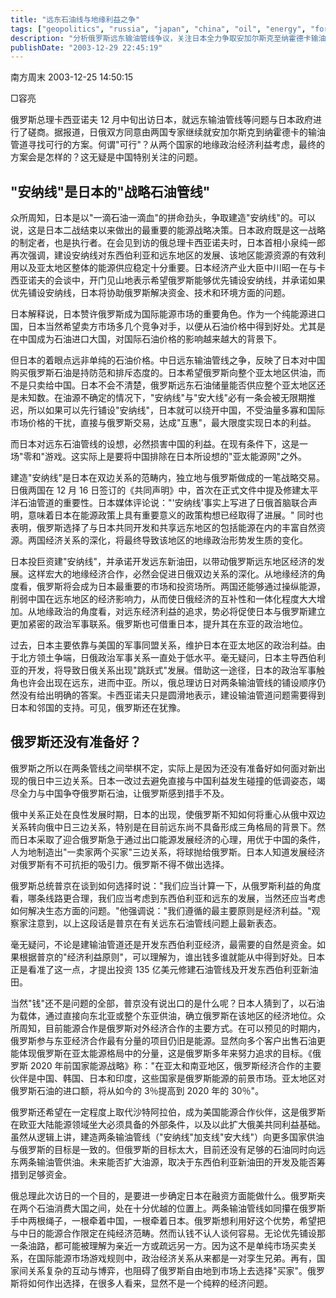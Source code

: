 ---
title: "远东石油线与地缘利益之争"
tags: ["geopolitics", "russia", "japan", "china", "oil", "energy", "foreign policy", "international relations", "far east", "strategic resources"]
description: "分析俄罗斯远东输油管线争议，关注日本全力争取安加尔斯克至纳霍德卡输油管线背后的地缘战略意图，及其如何影响中俄日三边关系。文章解读俄罗斯在两条管道选择上的犹豫，探讨能源合作如何塑造远东地区的政治经济格局，以及各国在此博弈中的战略考量。"
publishDate: "2003-12-29 22:45:19"
---

南方周末 2003-12-25 14:50:15

□容亮

俄罗斯总理卡西亚诺夫 12 月中旬出访日本，就远东输油管线等问题与日本政府进行了磋商。据报道，日俄双方同意由两国专家继续就安加尔斯克到纳霍德卡的输油管道寻找可行的方案。何谓"可行"？从两个国家的地缘政治经济利益考虑，最终的方案会是怎样的？这无疑是中国特别关注的问题。

## "安纳线"是日本的"战略石油管线"

众所周知，日本是以"一滴石油一滴血"的拼命劲头，争取建造"安纳线"的。可以说，这是日本二战结束以来做出的最重要的能源战略决策。日本政府既是这一战略的制定者，也是执行者。在会见到访的俄总理卡西亚诺夫时，日本首相小泉纯一郎再次强调，建设安纳线对东西伯利亚和远东地区的发展、该地区能源资源的有效利用以及亚太地区整体的能源供应稳定十分重要。日本经济产业大臣中川昭一在与卡西亚诺夫的会谈中，开门见山地表示希望俄罗斯能够优先铺设安纳线，并承诺如果优先铺设安纳线，日本将协助俄罗斯解决资金、技术和环境方面的问题。

日本解释说，日本赞许俄罗斯成为国际能源市场的重要角色。作为一个纯能源进口国，日本当然希望卖方市场多几个竞争对手，以便从石油价格中得到好处。尤其是在中国成为石油进口大国，对国际石油价格的影响越来越大的背景下。

但日本的着眼点远非单纯的石油价格。中日远东输油管线之争，反映了日本对中国购买俄罗斯石油是持防范和排斥态度的。日本希望俄罗斯向整个亚太地区供油，而不是只卖给中国。日本不会不清楚，俄罗斯远东石油储量能否供应整个亚太地区还是未知数。在油源不确定的情况下，"安纳线"与"安大线"必有一条会被无限期推迟，所以如果可以先行铺设"安纳线"，日本就可以绕开中国，不受油量多寡和国际市场价格的干扰，直接与俄罗斯交易，达成"互惠"，最大限度实现日本的利益。

而日本对远东石油管线的设想，必然损害中国的利益。在现有条件下，这是一场"零和"游戏。这实际上是要将中国排除在日本所设想的"亚太能源网"之外。

建造"安纳线"是日本在双边关系的范畴内，独立地与俄罗斯做成的一笔战略交易。日俄两国在 12 月 16 日签订的《共同声明》中，首次在正式文件中提及修建太平洋石油管道的重要性。日本媒体评论说："'安纳线'事实上写进了日俄首脑联合声明，意味着日本在能源政策上具有重要意义的政策构想已经取得了进展。" 同时也表明，俄罗斯选择了与日本共同开发和共享远东地区的包括能源在内的丰富自然资源。两国经济关系的深化，将最终导致该地区的地缘政治形势发生质的变化。

日本投巨资建"安纳线"，并承诺开发远东新油田，以带动俄罗斯远东地区经济的发展。这样宏大的地缘经济合作，必然会促进日俄双边关系的深化。从地缘经济的角度看，俄罗斯将会成为日本最重要的市场和投资场所。两国还能够通过操纵能源，削弱中国在远东地区的经济影响力，从而使日俄经济的互补性和一体化程度大大增加。从地缘政治的角度看，对远东经济利益的追求，势必将促使日本与俄罗斯建立更加紧密的政治军事联系。俄罗斯也可借重日本，提升其在东亚的政治地位。

过去，日本主要依靠与美国的军事同盟关系，维护日本在亚太地区的政治利益。由于北方领土争端，日俄政治军事关系一直处于低水平。毫无疑问，日本主导西伯利亚的开发，将导致日俄关系出现"跳跃式"发展。借助这一途径，日本的政治军事触角也许会出现在远东，进而中亚。所以，俄总理访日对两条输油管线的铺设顺序仍然没有给出明确的答案。卡西亚诺夫只是圆滑地表示，建设输油管道问题需要得到日本和邻国的支持。可见，俄罗斯还在犹豫。

## 俄罗斯还没有准备好？

俄罗斯之所以在两条管线之间举棋不定，实际上是因为还没有准备好如何面对新出现的俄日中三边关系。日本一改过去避免直接与中国利益发生碰撞的低调姿态，竭尽全力与中国争夺俄罗斯石油，让俄罗斯感到措手不及。

俄中关系正处在良性发展时期，日本的出现，使俄罗斯不知如何将重心从俄中双边关系转向俄中日三边关系，特别是在目前远东尚不具备形成三角格局的背景下。然而日本采取了迎合俄罗斯急于通过出口能源发展经济的心理，用优于中国的条件，人为地制造出"一卖家两个买家"三边关系，将球抛给俄罗斯。日本人知道发展经济对俄罗斯有不可抗拒的吸引力。俄罗斯不得不做出选择。

俄罗斯总统普京在谈到如何选择时说："我们应当计算一下，从俄罗斯利益的角度看，哪条线路更合理，我们应当考虑到东西伯利亚和远东的发展，当然还应当考虑如何解决生态方面的问题。"他强调说："我们遵循的最主要原则是经济利益。"观察家注意到，以上这段话是普京在有关远东石油管线问题上最新表态。

毫无疑问，不论是建输油管道还是开发东西伯利亚经济，最需要的自然是资金。如果根据普京的"经济利益原则"，可以理解为，谁出钱多谁就能从中得到好处。日本正是看准了这一点，才提出投资 135 亿美元修建石油管线及开发东西伯利亚新油田。

当然"钱"还不是问题的全部，普京没有说出口的是什么呢？日本人猜到了，以石油为载体，通过直接向东北亚或整个东亚供油，确立俄罗斯在该地区的经济地位。众所周知，目前能源合作是俄罗斯对外经济合作的主要方式。在可以预见的时期内，俄罗斯参与东亚经济合作最有分量的项目仍旧是能源。显然向多个客户出售石油更能体现俄罗斯在亚太能源格局中的分量，这是俄罗斯多年来努力追求的目标。《俄罗斯 2020 年前国家能源战略》称："在亚太和南亚地区，俄罗斯经济合作的主要伙伴是中国、韩国、日本和印度，这些国家是俄罗斯能源的前景市场。亚太地区对俄罗斯石油的进口额，将从如今的 3％提高到 2020 年的 30％"。

俄罗斯还希望在一定程度上取代沙特阿拉伯，成为美国能源合作伙伴，这是俄罗斯在欧亚大陆能源领域坐大必须具备的外部条件，以及以此扩大俄美共同利益基础。虽然从逻辑上讲，建造两条输油管线（"安纳线"加支线"安大线"）向更多国家供油与俄罗斯的目标是一致的。但俄罗斯的目标太大，目前还没有足够的石油同时向远东两条输油管供油。未来能否扩大油源，取决于东西伯利亚新油田的开发及能否筹措到足够资金。

俄总理此次访日的一个目的，是要进一步确定日本在融资方面能做什么。俄罗斯夹在两个石油消费大国之间，处在十分优越的位置上。两条输油管线如同攥在俄罗斯手中两根绳子，一根牵着中国，一根牵着日本。俄罗斯想利用好这个优势，希望把与中日的能源合作限定在纯经济范畴。然而认钱不认人谈何容易。无论优先铺设那一条油路，都可能被理解为亲近一方或疏远另一方。因为这不是单纯市场买卖关系，在国际能源市场游戏规则中，政治经济关系从来都是一对孪生兄弟。再有，国家间关系复杂的互动与博弈，也阻碍了俄罗斯自由地到市场上去选择"买家"。俄罗斯将如何作出选择，在很多人看来，显然不是一个纯粹的经济问题。
